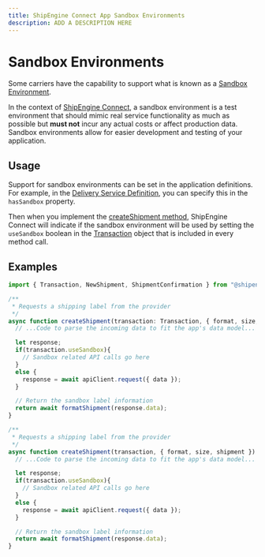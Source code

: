 ```yaml
---
title: ShipEngine Connect App Sandbox Environments
description: ADD A DESCRIPTION HERE
---
```




Sandbox Environments
==================

Some carriers have the capability to support what is known as a [Sandbox Environment](https://en.wikipedia.org/wiki/Sandbox_(software_development)).

In the context of [ShipEngine Connect](index.mdx), a sandbox environment is a test environment that should mimic real service functionality as much as possible but **must not** incur any actual costs or affect production data.
Sandbox environments allow for easier development and testing of your application.

Usage
-----
Support for sandbox environments can be set in the application definitions. For example, in the [Delivery Service Definition](reference/delivery-service.mdx), you can specify this in the `hasSandbox` property.


Then when you implement the [createShipment method](reference/methods/create-shipment.mdx), ShipEngine Connect will indicate if the sandbox environment will be used by setting the `useSandbox` boolean in the [Transaction](reference/transaction.mdx) object that is included in every method call.


Examples
--------

```typescript
import { Transaction, NewShipment, ShipmentConfirmation } from "@shipengine/connect-sdk";

/**
 * Requests a shipping label from the provider
 */
async function createShipment(transaction: Transaction, { format, size, shipment }: NewShipment): Promise<ShipmentConfirmation> {
  // ...Code to parse the incoming data to fit the app's data model...

  let response;
  if(transaction.useSandbox){
    // Sandbox related API calls go here
  }
  else {
    response = await apiClient.request({ data });
  }

  // Return the sandbox label information
  return await formatShipment(response.data);
}
```

```javascript
/**
 * Requests a shipping label from the provider
 */
async function createShipment(transaction, { format, size, shipment }) {
  // ...Code to parse the incoming data to fit the app's data model...

  let response;
  if(transaction.useSandbox){
    // Sandbox related API calls go here
  }
  else {
    response = await apiClient.request({ data });
  }

  // Return the sandbox label information
  return await formatShipment(response.data);
}
```
<Pager
  prev="./error-handling.mdx" prevTitle="Error Handling"
  next="./testing/index.mdx" nextTitle="Testing"
/>
